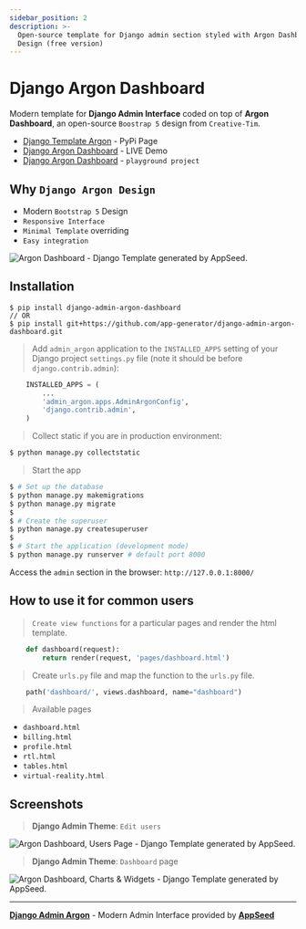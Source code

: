 ```yaml
---
sidebar_position: 2
description: >-
  Open-source template for Django admin section styled with Argon Dashboard
  Design (free version)
---
```


# Django Argon Dashboard

Modern template for **Django Admin Interface** coded on top of **Argon Dashboard**, an open-source `Boostrap 5` design from `Creative-Tim`.

- [Django Template Argon](https://pypi.org/project/django-admin-argon-dashboard/) - PyPi Page
- [Django Argon Dashboard](https://django-argon-dashboard.appseed-srv1.com/) - LIVE Demo
- [Django Argon Dashboard](https://github.com/app-generator/django-argon-theme-playground) - `playground project`

## Why `Django Argon Design`

- Modern `Bootstrap 5` Design
- `Responsive Interface`
- `Minimal Template` overriding
- `Easy integration`

![Argon Dashboard - Django Template generated by AppSeed.](https://user-images.githubusercontent.com/51070104/183684596-4b29a886-f13d-4da5-98d3-12b5b90df47f.png)

## Installation

```
$ pip install django-admin-argon-dashboard
// OR
$ pip install git+https://github.com/app-generator/django-admin-argon-dashboard.git
```

> Add `admin_argon` application to the `INSTALLED_APPS` setting of your Django project `settings.py` file (note it should be before `django.contrib.admin`):

```python
    INSTALLED_APPS = (
        ...
        'admin_argon.apps.AdminArgonConfig',
        'django.contrib.admin',
    )
```

> Collect static if you are in production environment:

```bash
$ python manage.py collectstatic
```

> Start the app

```bash
$ # Set up the database
$ python manage.py makemigrations
$ python manage.py migrate
$
$ # Create the superuser
$ python manage.py createsuperuser
$
$ # Start the application (development mode)
$ python manage.py runserver # default port 8000
```

Access the `admin` section in the browser: `http://127.0.0.1:8000/`

## How to use it for common users

> `Create view functions` for a particular pages and render the html template.

```python
    def dashboard(request):
        return render(request, 'pages/dashboard.html')
```

> Create `urls.py` file and map the function to the `urls.py` file.

```python
    path('dashboard/', views.dashboard, name="dashboard")
```

> Available pages

- `dashboard.html`
- `billing.html`
- `profile.html`
- `rtl.html`
- `tables.html`
- `virtual-reality.html`

## Screenshots

> **Django Admin Theme**: `Edit users`

![Argon Dashboard, Users Page - Django Template generated by AppSeed.](https://user-images.githubusercontent.com/51070104/201162283-90fb0637-687e-4926-ab12-bf409491dac6.jpg)

> **Django Admin Theme**: `Dashboard` page

![Argon Dashboard, Charts & Widgets - Django Template generated by AppSeed.](https://user-images.githubusercontent.com/51070104/201162509-80df6786-e595-4fca-a570-45f6a4438c24.jpg)

---

[**Django Admin Argon**](https://github.com/app-generator/django-admin-argon-dashboard) - Modern Admin Interface provided by [**AppSeed**](https://appseed.us/)
